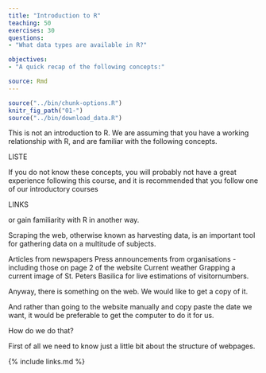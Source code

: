 ```yaml
---
title: "Introduction to R"
teaching: 50
exercises: 30
questions:
- "What data types are available in R?"

objectives: 
- "A quick recap of the following concepts:"

source: Rmd
---
```


```r
source("../bin/chunk-options.R")
knitr_fig_path("01-")
source("../bin/download_data.R")
```

This is not an introduction to R. We are assuming that you have a working 
relationship with R, and are familiar with the following concepts.

LISTE

If you do not know these concepts, you will probably not have a great experience
following this course, and it is recommended that you follow one of our 
introductory courses

LINKS

or gain familiarity with R in another way.


Scraping the web, otherwise known as harvesting data, is an important tool for
gathering data on a multitude of subjects. 

Articles from newspapers
Press announcements from organisations - including those on page 2 of the website
Current weather
Grapping a current image of St. Peters Basilica for live estimations of visitornumbers.

Anyway, there is something on the web. We would like to get a copy of it.

And rather than going to the website manually and copy paste the date we want,
it would be preferable to get the computer to do it for us.

How do we do that?

First of all we need to know just a little bit about the structure of webpages.



{% include links.md %}